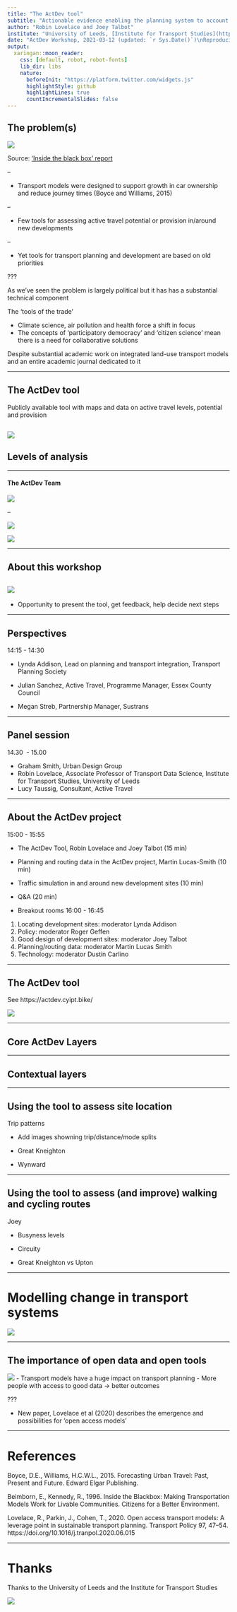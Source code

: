 ```yaml
---
title: "The ActDev tool"
subtitle: "Actionable evidence enabling the planning system to account for and support active travel"
author: "Robin Lovelace and Joey Talbot"
institute: "University of Leeds, [Institute for Transport Studies](https://environment.leeds.ac.uk/transport)"
date: "ActDev Workshop, 2021-03-12 (updated: `r Sys.Date()`)\nReproducible source code: [github.com/cyipt/actdev](https://github.com/cyipt/actdev)"
output:
  xaringan::moon_reader:
    css: [default, robot, robot-fonts]
    lib_dir: libs
    nature: 
      beforeInit: "https://platform.twitter.com/widgets.js"
      highlightStyle: github
      highlightLines: true
      countIncrementalSlides: false
---
```


<!-- Talk in context: -->

<!-- Chair: Roger Geffen, Cycling UK -->

<!-- 15:00 – 16.00 About the ActDev project -->

<!-- The ActDev Tool:  Robin Lovelace, Associate Professor of Transport Data Science, Institute for Transport Studies, University of Leeds & Joey Talbot, Research Fellow, Institute for Transport Studies, University of Leeds (15 min) -->

<!-- Martin Lucas Smith, CycleStreets (10 min) -->

<!-- Simulating active travel: Dustin Carlino, Project Lead, A/B Street  (10 mins) -->

<!-- 20 minutes Q & A on the ActDev tool -->


## The problem(s)

![](https://user-images.githubusercontent.com/1825120/103755051-1b6b2f80-5005-11eb-988b-f7c8d3108e53.png)

Source: ['Inside the black box' report](https://www.co.pierce.wa.us/DocumentCenter/View/755/A-GuideToModeling?bidId=)

--

- Transport models were designed to support growth in car ownership and reduce journey times (Boyce and Williams, 2015)

--

- Few tools for assessing active travel potential or provision in/around new developments

--

- Yet tools for transport planning and development are based on old priorities


???

As we've seen the problem is largely political but it has has a substantial technical component

The 'tools of the trade' 

  - Climate science, air pollution and health force a shift in focus
  - The concepts of 'participatory democracy' and 'citizen science' mean there is a need for collaborative solutions

Despite substantial academic work on integrated land-use transport models and an entire academic journal dedicated to it

---

## The ActDev tool

Publicly available tool with maps and data on active travel levels, potential and provision

![](https://user-images.githubusercontent.com/1825120/110671502-79afbc80-81c6-11eb-9dc5-52046b1d04c8.gif)
---

## Levels of analysis

[](https://user-images.githubusercontent.com/1825120/110673378-9ea52f00-81c8-11eb-9822-58d44e1ecae2.png)

---

#### The ActDev Team

![](https://user-images.githubusercontent.com/1825120/110677777-75d36880-81cd-11eb-8c59-eb406066bc4a.png)

--

![](https://user-images.githubusercontent.com/1825120/110678305-0e69e880-81ce-11eb-98aa-7d91fd71e81c.png)

![](https://user-images.githubusercontent.com/1825120/110678068-ca76e380-81cd-11eb-8dec-f191dfe708b6.png)

---

## About this workshop

![](https://user-images.githubusercontent.com/1825120/110672803-f0998500-81c7-11eb-9f9a-d2019028dca4.png)
--

- Opportunity to present the tool, get feedback, help decide next steps

---

## Perspectives

14:15 - 14:30

- Lynda Addison, Lead on planning and transport integration, Transport Planning Society

- Julian Sanchez, Active Travel, Programme Manager, Essex County Council

- Megan Streb, Partnership Manager, Sustrans

---

## Panel session

14.30  - 15.00

- Graham Smith, Urban Design Group
- Robin Lovelace, Associate Professor of Transport Data Science, Institute for Transport Studies, University of Leeds
- Lucy Taussig, Consultant, Active Travel

---

## About the ActDev project

15:00 - 15:55

- The ActDev Tool, Robin Lovelace and Joey Talbot (15 min)
- Planning and routing data in the ActDev project, Martin Lucas-Smith (10 min)
- Traffic simulation in and around new development sites (10 min)
- Q&A (20 min)

- Breakout rooms 16:00 - 16:45

1. Locating development sites: moderator Lynda Addison
2. Policy: moderator Roger Geffen
3. Good design of development sites: moderator Joey Talbot
4. Planning/routing data: moderator Martin Lucas Smith
5. Technology: moderator Dustin Carlino

---

## The ActDev tool

See https://actdev.cyipt.bike/

![](https://user-images.githubusercontent.com/1825120/110680124-20e52180-81d0-11eb-8bcd-333e6e0403ed.png)


---

## Core ActDev Layers

---

## Contextual layers


---

## Using the tool to assess site location

Trip patterns

- Add images showning trip/distance/mode splits

- Great Kneighton

- Wynward

---

## Using the tool to assess (and improve) walking and cycling routes

Joey

- Busyness levels

- Circuity

- Great Kneighton vs Upton


---

# Modelling change in transport systems

![](https://raw.githubusercontent.com/cyipt/actdev/main/data-small/scenario-overview.png)

---

## The importance of open data and open tools

![](https://www.robinlovelace.net/publication/lovelace-open-2020/featured.png)
- Transport models have a huge impact on transport planning
- More people with access to good data -> better outcomes

???

- New paper, Lovelace et al (2020) describes the emergence and possibilities for 'open access models'

---

# References

Boyce, D.E., Williams, H.C.W.L., 2015. Forecasting Urban Travel: Past, Present and Future. Edward Elgar Publishing.

Beimborn, E., Kennedy, R., 1996. Inside the Blackbox: Making Transportation Models Work for Livable Communities. Citizens for a Better Environment.

Lovelace, R., Parkin, J., Cohen, T., 2020. Open access transport models: A leverage point in sustainable transport planning. Transport Policy 97, 47–54. https://doi.org/10.1016/j.tranpol.2020.06.015

---

# Thanks


Thanks to the University of Leeds and the Institute for Transport Studies

[![](https://avatars3.githubusercontent.com/u/22447619?s=400&u=2d566bedf62374d5066a50d2dd7c87c84470f69b&v=4)](https://environment.leeds.ac.uk/transport)

